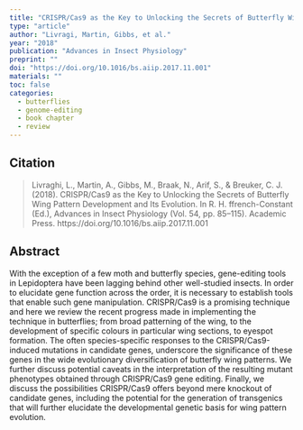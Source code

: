 ```yaml
---
title: "CRISPR/Cas9 as the Key to Unlocking the Secrets of Butterfly Wing Pattern Development and Its Evolution"
type: "article"
author: "Livragi, Martin, Gibbs, et al."
year: "2018"
publication: "Advances in Insect Physiology"
preprint: ""
doi: "https://doi.org/10.1016/bs.aiip.2017.11.001"
materials: ""
toc: false
categories:
  - butterflies
  - genome-editing
  - book chapter
  - review
---
```


## Citation

> Livraghi, L., Martin, A., Gibbs, M., Braak, N., Arif, S., & Breuker, C. J. (2018). CRISPR/Cas9 as the Key to Unlocking the Secrets of Butterfly Wing Pattern Development and Its Evolution. In R. H. ffrench-Constant (Ed.), Advances in Insect Physiology (Vol. 54, pp. 85–115). Academic Press. https://doi.org/10.1016/bs.aiip.2017.11.001

## Abstract

With the exception of a few moth and butterfly species, gene-editing tools in Lepidoptera have been lagging behind other well-studied insects. In order to elucidate gene function across the order, it is necessary to establish tools that enable such gene manipulation. CRISPR/Cas9 is a promising technique and here we review the recent progress made in implementing the technique in butterflies; from broad patterning of the wing, to the development of specific colours in particular wing sections, to eyespot formation. The often species-specific responses to the CRISPR/Cas9-induced mutations in candidate genes, underscore the significance of these genes in the wide evolutionary diversification of butterfly wing patterns. We further discuss potential caveats in the interpretation of the resulting mutant phenotypes obtained through CRISPR/Cas9 gene editing. Finally, we discuss the possibilities CRISPR/Cas9 offers beyond mere knockout of candidate genes, including the potential for the generation of transgenics that will further elucidate the developmental genetic basis for wing pattern evolution.